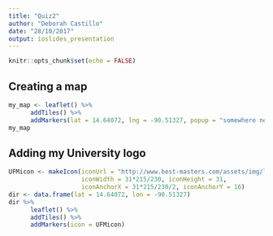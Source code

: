 ```yaml
---
title: "Quiz2"
author: "Deborah Castillo"
date: "28/10/2017"
output: ioslides_presentation
---
```


```r
knitr::opts_chunk$set(echo = FALSE)
```

## Creating a map

```r
my_map <- leaflet() %>%
      addTiles() %>%
      addMarkers(lat = 14.64072, lng = -90.51327, popup = "somewhere near my house")
my_map
```

## Adding my University logo

```r
UFMicon <- makeIcon(iconUrl = "http://www.best-masters.com/assets/img/logo_ecole/470.jpg",
                    iconWidth = 31*215/230, iconHeight = 31, 
                    iconAnchorX = 31*215/230/2, iconAnchorY = 16)
dir <- data.frame(lat = 14.64072, lon = -90.51327)
dir %>% 
      leaflet() %>%
      addTiles() %>%
      addMarkers(icon = UFMicon)
```

